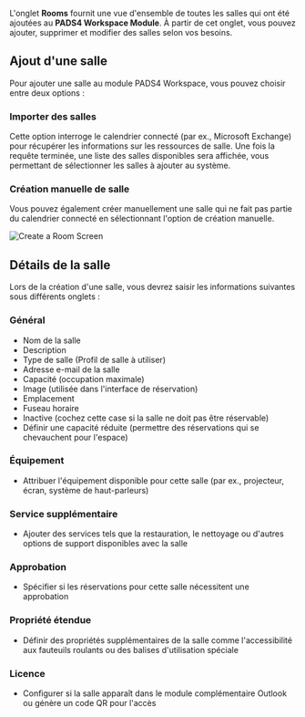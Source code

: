 L'onglet **Rooms** fournit une vue d'ensemble de toutes les salles qui ont été ajoutées au **PADS4 Workspace Module**. À partir de cet onglet, vous pouvez ajouter, supprimer et modifier des salles selon vos besoins.

## Ajout d'une salle

Pour ajouter une salle au module PADS4 Workspace, vous pouvez choisir entre deux options :

### Importer des salles

Cette option interroge le calendrier connecté (par ex., Microsoft Exchange) pour récupérer les informations sur les ressources de salle. Une fois la requête terminée, une liste des salles disponibles sera affichée, vous permettant de sélectionner les salles à ajouter au système.

### Création manuelle de salle

Vous pouvez également créer manuellement une salle qui ne fait pas partie du calendrier connecté en sélectionnant l'option de création manuelle.

![Create a Room Screen](/mnt/data/image.png)

## Détails de la salle

Lors de la création d'une salle, vous devrez saisir les informations suivantes sous différents onglets :

### Général

* Nom de la salle
* Description
* Type de salle (Profil de salle à utiliser)
* Adresse e-mail de la salle
* Capacité (occupation maximale)
* Image (utilisée dans l'interface de réservation)
* Emplacement
* Fuseau horaire
* Inactive (cochez cette case si la salle ne doit pas être réservable)
* Définir une capacité réduite (permettre des réservations qui se chevauchent pour l'espace)

### Équipement

* Attribuer l'équipement disponible pour cette salle (par ex., projecteur, écran, système de haut-parleurs)

### Service supplémentaire

* Ajouter des services tels que la restauration, le nettoyage ou d'autres options de support disponibles avec la salle

### Approbation

* Spécifier si les réservations pour cette salle nécessitent une approbation

### Propriété étendue

* Définir des propriétés supplémentaires de la salle comme l'accessibilité aux fauteuils roulants ou des balises d'utilisation spéciale

### Licence

* Configurer si la salle apparaît dans le module complémentaire Outlook ou génère un code QR pour l'accès
